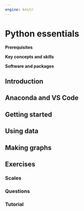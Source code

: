 ```yaml
---
engine: knitr
---
```


# Python essentials {#sec-python-essentials}

**Prerequisites**



**Key concepts and skills**



**Software and packages**




## Introduction


## Anaconda and VS Code


## Getting started


## Using data


## Making graphs




## Exercises

### Scales {.unnumbered}



### Questions {.unnumbered}


  
### Tutorial {.unnumbered}

